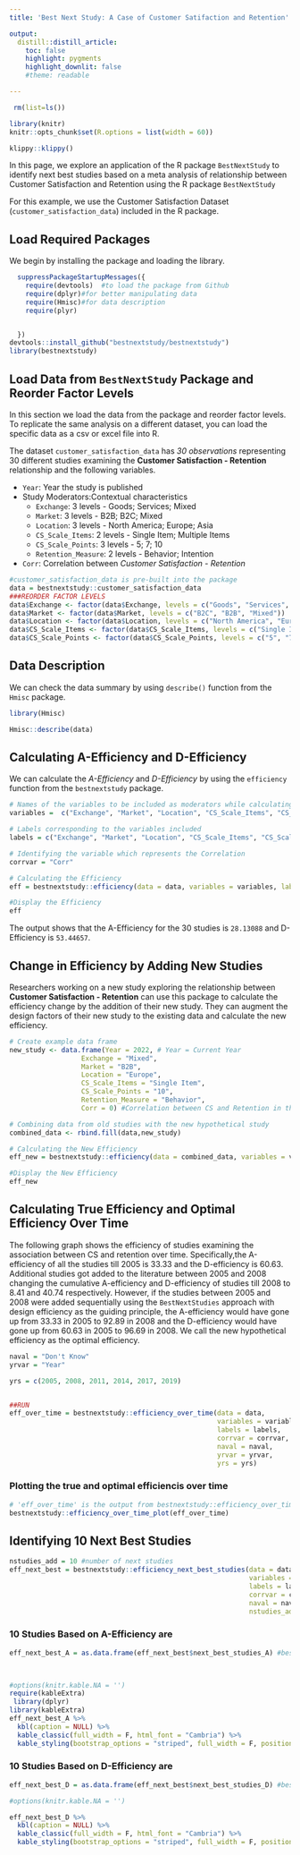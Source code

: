 ---
title: 'Best Next Study: A Case of Customer Satifaction and Retention'

output:
  distill::distill_article:
    toc: false
    highlight: pygments
    highlight_downlit: false
    #theme: readable 

---

```{r clear_data , echo=FALSE , warning=FALSE , message = FALSE, results = "hide"}
 rm(list=ls())
```

```{r ,echo=FALSE , warning=FALSE , message = FALSE, results = "hide"}
library(knitr)
knitr::opts_chunk$set(R.options = list(width = 60))
```

```{r klippy, echo=FALSE, include=TRUE}
klippy::klippy()
```

In this page, we explore an application of the R package `BestNextStudy` to identify next best studies based on a meta analysis of relationship between Customer Satisfaction and Retention using the R package `BestNextStudy` 

For this example, we use the Customer Satisfaction Dataset (`customer_satisfaction_data`) included in the R package.



## Load Required Packages

We begin by installing the package and loading the library.

```{r load_packages , warning=FALSE , message = FALSE, }

  suppressPackageStartupMessages({
    require(devtools)  #to load the package from Github
    require(dplyr)#for better manipulating data
    require(Hmisc)#for data description
    require(plyr)


  })
devtools::install_github("bestnextstudy/bestnextstudy")
library(bestnextstudy)
```

## Load Data from `BestNextStudy` Package and Reorder Factor Levels

In this section we load the data from the package and reorder factor levels. To replicate the same analysis on a different dataset, you can load the specific data as a csv or excel file into R.

The dataset `customer_satisfaction_data` has *30 observations* representing 30 different studies examining the **Customer Satisfaction - Retention** relationship and the following variables.
 
 - `Year`: Year the study is published
 - Study Moderators:Contextual characteristics
    - `Exchange`: 3 levels - Goods; Services; Mixed
    - `Market`: 3 levels - B2B; B2C; Mixed
    - `Location`: 3 levels - North America; Europe; Asia
    - `CS_Scale_Items`: 2 levels - Single Item; Multiple Items
    - `CS_Scale_Points`: 3 levels - 5; 7; 10
    - `Retention_Measure`: 2 levels - Behavior; Intention
 - `Corr`: Correlation between *Customer Satisfaction - Retention*
    
```{r load_data ,  warning=FALSE , message = FALSE, }
#customer_satisfaction_data is pre-built into the package
data = bestnextstudy::customer_satisfaction_data
###REORDER FACTOR LEVELS
data$Exchange <- factor(data$Exchange, levels = c("Goods", "Services", "Mixed"))
data$Market <- factor(data$Market, levels = c("B2C", "B2B", "Mixed"))
data$Location <- factor(data$Location, levels = c("North America", "Europe", "Asia"))
data$CS_Scale_Items <- factor(data$CS_Scale_Items, levels = c("Single Item", "Multiple Items"))
data$CS_Scale_Points <- factor(data$CS_Scale_Points, levels = c("5", "7", "10"))
```

## Data Description

We can check the data summary by using `describe()` function from the `Hmisc` package.

```{r describe_data ,  warning=FALSE , message = FALSE, }
library(Hmisc)

Hmisc::describe(data)

```


## Calculating A-Efficiency and D-Efficiency

We can calculate the *A-Efficiency* and *D-Efficiency* by using the `efficiency` function from the `bestnextstudy` package.

```{r efficiency_1 , warning=FALSE , message = FALSE, }
# Names of the variables to be included as moderators while calculating the efficiency
variables =  c("Exchange", "Market", "Location", "CS_Scale_Items", "CS_Scale_Points", "Retention_Measure")

# Labels corresponding to the variables included
labels = c("Exchange", "Market", "Location", "CS_Scale_Items", "CS_Scale_Points", "Retention_Measure")

# Identifying the variable which represents the Correlation 
corrvar = "Corr"

# Calculating the Efficiency
eff = bestnextstudy::efficiency(data = data, variables = variables, labels = labels, corrvar = corrvar)

#Display the Efficiency
eff
```

The output shows that the A-Efficiency for the 30 studies is `28.13088` and D-Efficiency is `53.44657`.

## Change in Efficiency by Adding New Studies   

Researchers working on a new study exploring the relationship between **Customer Satisfaction - Retention** can use this package to calculate the efficiency change by the addition of their new study. They can augment the design factors of their new study to the existing data and calculate the new efficiency.

```{r efficiency_New_study ,  warning=FALSE , message = FALSE}
# Create example data frame
new_study <- data.frame(Year = 2022, # Year = Current Year
                  Exchange = "Mixed", 
                  Market = "B2B",
                  Location = "Europe",
                  CS_Scale_Items = "Single Item",
                  CS_Scale_Points = "10",
                  Retention_Measure = "Behavior",
                  Corr = 0) #Correlation between CS and Retention in the new study assumed to be zero hypothetically

# Combining data from old studies with the new hypothetical study
combined_data <- rbind.fill(data,new_study)

# Calculating the New Efficiency
eff_new = bestnextstudy::efficiency(data = combined_data, variables = variables, labels = labels, corrvar = corrvar)

#Display the New Efficiency
eff_new
```

## Calculating True Efficiency and Optimal Efficiency Over Time


The following graph shows the efficiency of studies examining the association between CS and retention over time. Specifically,the A-efficiency of all the studies till 2005 is 33.33 and the D-efficiency is 60.63. Additional studies got added to the literature between 2005 and 2008 changing the cumulative A-efficiency and D-efficiency of studies till 2008 to 8.41 and 40.74 respectively. However, if the studies between 2005 and 2008 were added sequentially using the `BestNextStudies` approach with design efficiency as the guiding principle, the A-efficiency would have gone up from 33.33 in 2005 to 92.89 in 2008 and the D-efficiency would have gone up from 60.63 in 2005 to 96.69 in 2008. We call the new hypothetical efficiency as the optimal efficiency.

```{r efficiency_2 ,  warning=FALSE , message = FALSE, results = "hide"}


naval = "Don't Know"
yrvar = "Year"

yrs = c(2005, 2008, 2011, 2014, 2017, 2019)


##RUN
eff_over_time = bestnextstudy::efficiency_over_time(data = data, 
                                                    variables = variables, 
                                                    labels = labels, 
                                                    corrvar = corrvar, 
                                                    naval = naval, 
                                                    yrvar = yrvar, 
                                                    yrs = yrs)
```

### Plotting the true and optimal efficiencis over time
```{r efficiency_2_plot ,  warning=FALSE , message = FALSE}
# 'eff_over_time' is the output from bestnextstudy::efficiency_over_time
bestnextstudy::efficiency_over_time_plot(eff_over_time)

```

## Identifying 10 Next Best Studies

```{r efficiency_Next_Best , warning=FALSE , message = FALSE,results = "hide"}
nstudies_add = 10 #number of next studies
eff_next_best = bestnextstudy::efficiency_next_best_studies(data = data, 
                                                            variables = variables, 
                                                            labels = labels, 
                                                            corrvar = corrvar, 
                                                            naval = naval, 
                                                            nstudies_add = nstudies_add)
```

### 10 Studies Based on A-Efficiency are
```{r efficiency_Next_Best_A,  warning=FALSE , message = FALSE}
eff_next_best_A = as.data.frame(eff_next_best$next_best_studies_A) #best next studies based on a-efficiency

 
```

```{r efficiency_Next_Best_A_print, echo= FALSE,  warning=FALSE , message = FALSE}
#options(knitr.kable.NA = '')
require(kableExtra)
 library(dplyr)
library(kableExtra)
eff_next_best_A %>%
  kbl(caption = NULL) %>%
  kable_classic(full_width = F, html_font = "Cambria") %>%
  kable_styling(bootstrap_options = "striped", full_width = F, position = "center")
```


### 10 Studies Based on D-Efficiency are
```{r efficiency_Next_Best_D, warning=FALSE , message = FALSE}

eff_next_best_D = as.data.frame(eff_next_best$next_best_studies_D) #best next studies based on a-efficiency

```

```{r efficiency_Next_Best_D_print, echo= FALSE , warning=FALSE , message = FALSE}
#options(knitr.kable.NA = '')

eff_next_best_D %>%
  kbl(caption = NULL) %>%
  kable_classic(full_width = F, html_font = "Cambria") %>%
  kable_styling(bootstrap_options = "striped", full_width = F, position = "center")
```

